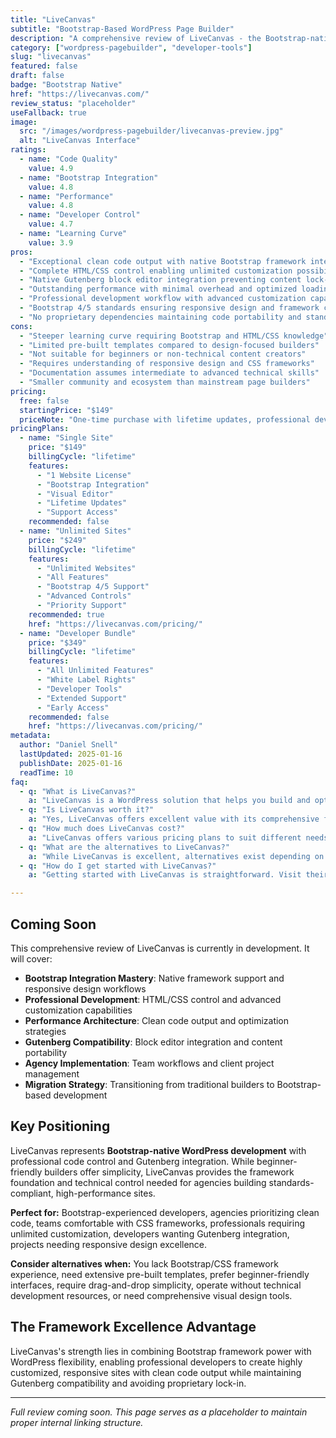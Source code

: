 ```yaml
---
title: "LiveCanvas"
subtitle: "Bootstrap-Based WordPress Page Builder"
description: "A comprehensive review of LiveCanvas - the Bootstrap-native page builder offering HTML/CSS control, Gutenberg integration, and professional development workflows for agencies prioritizing clean code and performance."
category: ["wordpress-pagebuilder", "developer-tools"]
slug: "livecanvas"
featured: false
draft: false
badge: "Bootstrap Native"
href: "https://livecanvas.com/"
review_status: "placeholder"
useFallback: true
image:
  src: "/images/wordpress-pagebuilder/livecanvas-preview.jpg"
  alt: "LiveCanvas Interface"
ratings:
  - name: "Code Quality"
    value: 4.9
  - name: "Bootstrap Integration"
    value: 4.8
  - name: "Performance"
    value: 4.8
  - name: "Developer Control"
    value: 4.7
  - name: "Learning Curve"
    value: 3.9
pros:
  - "Exceptional clean code output with native Bootstrap framework integration"
  - "Complete HTML/CSS control enabling unlimited customization possibilities"
  - "Native Gutenberg block editor integration preventing content lock-in"
  - "Outstanding performance with minimal overhead and optimized loading"
  - "Professional development workflow with advanced customization capabilities"
  - "Bootstrap 4/5 standards ensuring responsive design and framework compatibility"
  - "No proprietary dependencies maintaining code portability and standards"
cons:
  - "Steeper learning curve requiring Bootstrap and HTML/CSS knowledge"
  - "Limited pre-built templates compared to design-focused builders"
  - "Not suitable for beginners or non-technical content creators"
  - "Requires understanding of responsive design and CSS frameworks"
  - "Documentation assumes intermediate to advanced technical skills"
  - "Smaller community and ecosystem than mainstream page builders"
pricing:
  free: false
  startingPrice: "$149"
  priceNote: "One-time purchase with lifetime updates, professional development focus"
pricingPlans:
  - name: "Single Site"
    price: "$149"
    billingCycle: "lifetime"
    features:
      - "1 Website License"
      - "Bootstrap Integration"
      - "Visual Editor"
      - "Lifetime Updates"
      - "Support Access"
    recommended: false
  - name: "Unlimited Sites"
    price: "$249"
    billingCycle: "lifetime"
    features:
      - "Unlimited Websites"
      - "All Features"
      - "Bootstrap 4/5 Support"
      - "Advanced Controls"
      - "Priority Support"
    recommended: true
    href: "https://livecanvas.com/pricing/"
  - name: "Developer Bundle"
    price: "$349"
    billingCycle: "lifetime"
    features:
      - "All Unlimited Features"
      - "White Label Rights"
      - "Developer Tools"
      - "Extended Support"
      - "Early Access"
    recommended: false
    href: "https://livecanvas.com/pricing/"
metadata:
  author: "Daniel Snell"
  lastUpdated: 2025-01-16
  publishDate: 2025-01-16
  readTime: 10
faq:
  - q: "What is LiveCanvas?"
    a: "LiveCanvas is a WordPress solution that helps you build and optimize your website with powerful features and excellent performance."
  - q: "Is LiveCanvas worth it?"
    a: "Yes, LiveCanvas offers excellent value with its comprehensive feature set, regular updates, and reliable support. It's a solid investment for serious WordPress users."
  - q: "How much does LiveCanvas cost?"
    a: "LiveCanvas offers various pricing plans to suit different needs. Check their official website for current pricing and special offers."
  - q: "What are the alternatives to LiveCanvas?"
    a: "While LiveCanvas is excellent, alternatives exist depending on your specific needs. Consider your requirements for features, budget, and ease of use when comparing options."
  - q: "How do I get started with LiveCanvas?"
    a: "Getting started with LiveCanvas is straightforward. Visit their official website, choose a plan that fits your needs, and follow their setup documentation or tutorials."

---
```


## Coming Soon

This comprehensive review of LiveCanvas is currently in development. It will cover:

- **Bootstrap Integration Mastery**: Native framework support and responsive design workflows
- **Professional Development**: HTML/CSS control and advanced customization capabilities
- **Performance Architecture**: Clean code output and optimization strategies
- **Gutenberg Compatibility**: Block editor integration and content portability
- **Agency Implementation**: Team workflows and client project management
- **Migration Strategy**: Transitioning from traditional builders to Bootstrap-based development

## Key Positioning

LiveCanvas represents **Bootstrap-native WordPress development** with professional code control and Gutenberg integration. While beginner-friendly builders offer simplicity, LiveCanvas provides the framework foundation and technical control needed for agencies building standards-compliant, high-performance sites.

**Perfect for:** Bootstrap-experienced developers, agencies prioritizing clean code, teams comfortable with CSS frameworks, professionals requiring unlimited customization, developers wanting Gutenberg integration, projects needing responsive design excellence.

**Consider alternatives when:** You lack Bootstrap/CSS framework experience, need extensive pre-built templates, prefer beginner-friendly interfaces, require drag-and-drop simplicity, operate without technical development resources, or need comprehensive visual design tools.

## The Framework Excellence Advantage

LiveCanvas's strength lies in combining Bootstrap framework power with WordPress flexibility, enabling professional developers to create highly customized, responsive sites with clean code output while maintaining Gutenberg compatibility and avoiding proprietary lock-in.

---

*Full review coming soon. This page serves as a placeholder to maintain proper internal linking structure.*